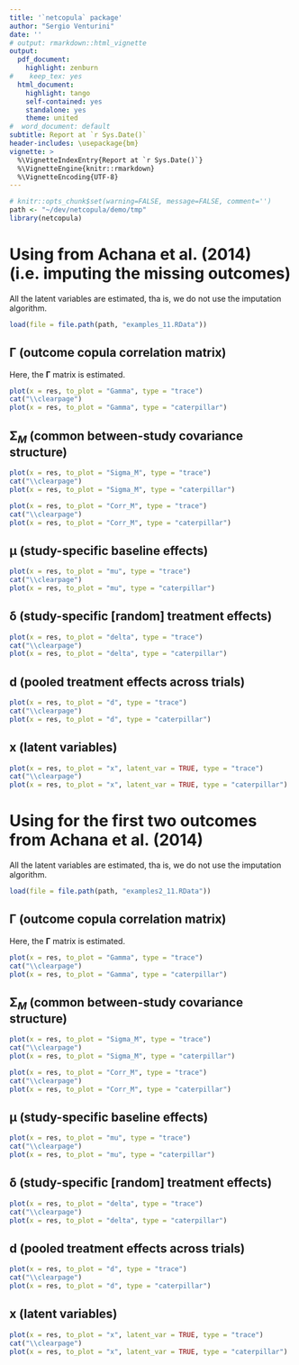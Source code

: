 ```yaml
---
title: '`netcopula` package'
author: "Sergio Venturini"
date: ''
# output: rmarkdown::html_vignette
output:
  pdf_document:
    highlight: zenburn
#    keep_tex: yes
  html_document:
    highlight: tango
    self-contained: yes
    standalone: yes
    theme: united
#  word_document: default
subtitle: Report at `r Sys.Date()`
header-includes: \usepackage{bm}
vignette: >
  %\VignetteIndexEntry{Report at `r Sys.Date()`}
  %\VignetteEngine{knitr::rmarkdown}
  %\VignetteEncoding{UTF-8}
---
```


```r
# knitr::opts_chunk$set(warning=FALSE, message=FALSE, comment='')
path <- "~/dev/netcopula/demo/tmp"
library(netcopula)
```

# Using \emph{all the data} from Achana et al. (2014) (i.e. imputing the missing outcomes)

All the latent variables are estimated, tha is, we do not use the imputation algorithm.

```r
load(file = file.path(path, "examples_11.RData"))
```

## $\boldsymbol{\Gamma}$ (outcome copula correlation matrix)

Here, the $\boldsymbol{\Gamma}$ matrix is estimated.

```r
plot(x = res, to_plot = "Gamma", type = "trace")
cat("\\clearpage")
plot(x = res, to_plot = "Gamma", type = "caterpillar")
```

## $\boldsymbol{\Sigma}_M$ (common between-study covariance structure)

```r
plot(x = res, to_plot = "Sigma_M", type = "trace")
cat("\\clearpage")
plot(x = res, to_plot = "Sigma_M", type = "caterpillar")
```

```r
plot(x = res, to_plot = "Corr_M", type = "trace")
cat("\\clearpage")
plot(x = res, to_plot = "Corr_M", type = "caterpillar")
```

## $\boldsymbol{\mu}$ (study-specific baseline effects)

```r
plot(x = res, to_plot = "mu", type = "trace")
cat("\\clearpage")
plot(x = res, to_plot = "mu", type = "caterpillar")
```

## $\boldsymbol{\delta}$ (study-specific [random] treatment effects)

```r
plot(x = res, to_plot = "delta", type = "trace")
cat("\\clearpage")
plot(x = res, to_plot = "delta", type = "caterpillar")
```

## $\boldsymbol{d}$ (pooled treatment effects across trials)

```r
plot(x = res, to_plot = "d", type = "trace")
cat("\\clearpage")
plot(x = res, to_plot = "d", type = "caterpillar")
```

## $\boldsymbol{x}$ (latent variables)

```r
plot(x = res, to_plot = "x", latent_var = TRUE, type = "trace")
cat("\\clearpage")
plot(x = res, to_plot = "x", latent_var = TRUE, type = "caterpillar")
```

# Using \emph{only complete data} for the first two outcomes from Achana et al. (2014)

All the latent variables are estimated, tha is, we do not use the imputation algorithm.

```r
load(file = file.path(path, "examples2_11.RData"))
```

## $\boldsymbol{\Gamma}$ (outcome copula correlation matrix)

Here, the $\boldsymbol{\Gamma}$ matrix is estimated.

```r
plot(x = res, to_plot = "Gamma", type = "trace")
cat("\\clearpage")
plot(x = res, to_plot = "Gamma", type = "caterpillar")
```

## $\boldsymbol{\Sigma}_M$ (common between-study covariance structure)

```r
plot(x = res, to_plot = "Sigma_M", type = "trace")
cat("\\clearpage")
plot(x = res, to_plot = "Sigma_M", type = "caterpillar")
```

```r
plot(x = res, to_plot = "Corr_M", type = "trace")
cat("\\clearpage")
plot(x = res, to_plot = "Corr_M", type = "caterpillar")
```

## $\boldsymbol{\mu}$ (study-specific baseline effects)

```r
plot(x = res, to_plot = "mu", type = "trace")
cat("\\clearpage")
plot(x = res, to_plot = "mu", type = "caterpillar")
```

## $\boldsymbol{\delta}$ (study-specific [random] treatment effects)

```r
plot(x = res, to_plot = "delta", type = "trace")
cat("\\clearpage")
plot(x = res, to_plot = "delta", type = "caterpillar")
```

## $\boldsymbol{d}$ (pooled treatment effects across trials)

```r
plot(x = res, to_plot = "d", type = "trace")
cat("\\clearpage")
plot(x = res, to_plot = "d", type = "caterpillar")
```

## $\boldsymbol{x}$ (latent variables)

```r
plot(x = res, to_plot = "x", latent_var = TRUE, type = "trace")
cat("\\clearpage")
plot(x = res, to_plot = "x", latent_var = TRUE, type = "caterpillar")
```
